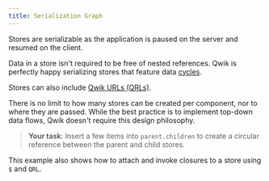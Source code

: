 ```yaml
---
title: Serialization Graph
---
```


Stores are serializable as the application is paused on the server and resumed on the client.

Data in a store isn't required to be free of nested references. Qwik is perfectly happy serializing stores that feature data [cycles](https://wikipedia.org/wiki/Directed_acyclic_graph).

Stores can also include [Qwik URLs (QRLs)](../../../docs/advanced/qrl/index.mdx).

There is no limit to how many stores can be created per component, nor to where they are passed. While the best practice is to implement top-down data flows, Qwik doesn't require this design philosophy.

> **Your task**: Insert a few items into `parent.children` to create a circular reference between the parent and child stores.

This example also shows how to attach and invoke closures to a store using `$` and `QRL`.
